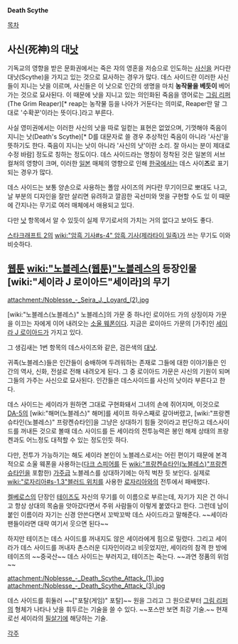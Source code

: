 '''Death Scythe'''

[[목차]]
== 사신(死神)의 대[[낫]] ==
기독교의 영향을 받은 문화권에서는 죽은 자의 영혼을 저승으로 인도하는 [[사신]]을 커다란 대낫(Scythe)을 가지고 있는 것으로 묘사하는 경우가 많다. 데스 사이드란 이러한 사신들이 지니는 낫을 이르며, 사신들은 이 낫으로 인간의 생명을 마치 '''농작물을 베듯이''' 베어가는 것으로 묘사된다. 이 때문에 낫을 지니고 있는 의인화된 죽음을 영어로는 [[그림 리퍼]](The Grim Reaper)[* reap는 농작물 등을 나아가 거둔다는 의미로, Reaper란 말 그대로 '수확꾼'이라는 뜻이다.]라고 부른다.

사실 영미권에서는 이러한 사신의 낫을 따로 일컫는 표현은 없었으며, 기껏해야 죽음이 지니는 낫(Death's Scythe)[* D를 대문자로 쓸 경우 추상적인 죽음이 아니라 '사신'을 뜻하기도 한다. 죽음이 지니는 낫이 아니라 '사신의 낫'이란 소리. 잘 아시는 분이 제대로 수정 바람] 정도로 칭하는 정도이다. 데스 사이드라는 명칭이 정착된 것은 일본의 서브 컬쳐의 영향이 크며, 이러한 [[일본]] 매체의 영향으로 인해 [[한국]]에서는 데스 사이'''즈'''로 표기되는 경우가 많다.

데스 사이드는 보통 양손으로 사용하는 폴암 사이즈의 커다란 무기이므로 뽀대도 나고, 날 부분의 디자인을 잘만 살리면 유려하고 깔끔한 곡선미와 멋을 구현할 수도 있 이 때문에 간지나는 무기로 여러 매체에서 애용되고 있다.

다만 [[낫]] 항목에서 알 수 있듯이 실제 무기로서의 가치는 거의 없다고 보아도 좋다.

[[스타크래프트 2]]의 [[wiki:"암흑 기사#s-4" 암흑 기사(제라타이 일족)]]가 쓰는 무기도 이와 비슷하다.

== [[웹툰]] [[wiki:"노블레스(웹툰)"노블레스]]의 등장인물 [wiki:"세이라 J 로이아드"세이라]의 무기 ==
attachment:/Noblesse_-_Seira_J._Loyard_(2).jpg

[wiki:"노블레스(노블레스)" 노블레스]의 가문 중 하나인 로이아드 가의 상징이자 가문을 이끄는 자에게 이어 내려오는 [[소울 웨폰]]이다. 지금은 로이아드 가문의 [가주]인 [[세이라 J 로이아드]]가 가지고 있다.

그 생김새는 1번 항목의 데스사이즈와 같은, 검은색의 [[대낫]].

귀족(노블레스)들은 인간들이 숭배하며 두려워하는 존재로 그들에 대한 이야기들은 인간의 역사, 신화, 전설로 전해 내려오게 된다. 그 중 로이아드 가문은 사신의 기원이 되며 그들의 가주는 사신으로 묘사된다. 인간들은 데스사이드를 사신의 낫이라 부른다고 한다.

데스 사이드는 세이라가 원하면 그대로 구현화돼서 그녀의 손에 쥐어지며, 이것으로 [[DA-5]]의 [wiki:"해머(노블레스)" 해머]를 세이프 하우스째로 갈아버렸고, [wiki:"프랑켄슈타인(노블레스)" 프랑켄슈타인]을 그냥은 상대하기 힘들 것이라고 판단하고 데스사이드를 꺼내든 것으로 볼때 데스 사이드를 든 세이라의 전투능력은 봉인 해제 상태의 프랑켄과도 어느정도 대적할 수 있는 정도인듯 하다. 

다만, 전투가 가능하기는 해도 세이라 본인이 노블레스로서는 어린 편이기 때문에 본격적으로 소울 웨폰을 사용하는([[다크 스피어]]를 든 [[wiki:"프랑켄슈타인(노블레스)"프랑켄슈타인]]을 포함한) [[가주]]급 노블레스를 상대하기에는 아직 벅찬 듯 보인다. 실제로 [[wiki:"로자리아#s-1.3"블러드 위치]]를 사용한 [[로자리아]]와의 전투에서 패배했다.

[[켈베로스(노블레스)|켈베로스]]의 단장인 [[테이즈]]도 자신의 무기를 이 이름으로 부르는데, 자기가 지은 건 아니고 항상 상대의 목숨을 앗아갔다면서 주위 사람들이 이렇게 붙였다고 한다. 그런데 남이 붙인 이름이라 자기는 신경 안쓴다면서 꼬박꼬박 데스 사이드라고 말해준다. ~~세이라 팬들이라면 대략 여기서 웃으면 된다~~ 

하지만 테이즈는 데스 사이드를 꺼내지도 않은 세이라에게 힘으로 밀렸다. 그리고 세이라가 데스 사이드를 꺼내자 촌스러운 디자인이라고 비웃었지만, 세이라의 참격 한 방에 테이즈의 ~~중국산~~ 데스 사이드는 부러지고, 테이즈는 죽는다. ~~과연 정품의 위엄~~

attachment:/Noblesse_-_Death_Scythe_Attack_(1).jpg
attachment:/Noblesse_-_Death_Scythe_Attack_(3).jpg

데스 사이드를 휘둘러 ~~["포탈(게임)" 포탈]~~ 원을 그리고 그 원으로부터 [[그림 리퍼]]의 형체가 나타나 낫을 휘두르는 기술을 쓸 수 있다. ~~포스만 보면 최강 기술.~~ 현재로선 세이라의 [[필살기]]에 해당하는 기술.


[[각주]]
